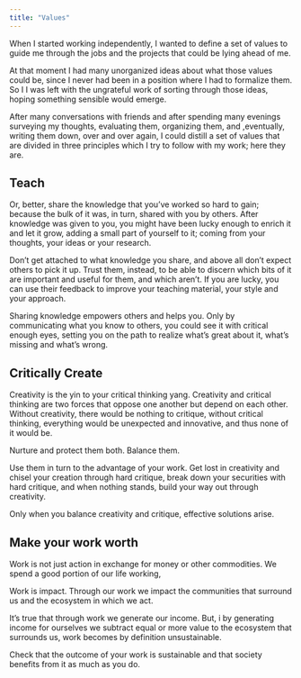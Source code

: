 ```yaml
---
title: "Values"
---
```


When I started working independently, I wanted to define a set of values to guide me through the jobs and the projects that could be lying ahead of me.

At that moment I had many unorganized ideas about what those values could be, since I never had been in a position where I had to formalize them. So I I was left with the ungrateful work of sorting through those ideas, hoping something sensible would emerge.

After many conversations with friends and after spending many evenings surveying my thoughts, evaluating them, organizing them, and ,eventually, writing them down, over and over again, I could distill a set of values that are divided in three principles which I try to follow with my work; here they are. 

## Teach

Or, better, share the knowledge that you've worked so hard to gain; because the bulk of it was, in turn, shared with you by others. After knowledge was given to you, you might have been lucky enough to enrich it and let it grow, adding a small part of yourself to it; coming from your thoughts, your ideas or your research.

Don’t get attached to what knowledge you share, and above all don’t expect others to pick it up. Trust them, instead, to be able to discern which bits of it are important and useful for them, and which aren’t. If you are lucky, you can use their feedback to improve your teaching material, your style and your approach.

Sharing knowledge empowers others and helps you. Only by communicating what you know to others, you could see it with critical enough eyes, setting you on the path to realize what's great about it, what's missing and what's wrong.

## Critically Create

Creativity is the yin to your critical thinking yang. Creativity and critical thinking are two forces that oppose one another but depend on each other. Without creativity, there would be nothing to critique, without critical thinking, everything would be unexpected and innovative, and thus none of it would be.

Nurture and protect them both. Balance them.

Use them in turn to the advantage of your work. Get lost in creativity and chisel your creation through hard critique, break down your securities with hard critique, and when nothing stands, build your way out through creativity.

Only when you balance creativity and critique, effective solutions arise.

## Make your work worth

Work is not just action in exchange for money or other commodities. We spend a good portion of our life working, 

Work is impact. Through our work we impact the communities that surround us and the ecosystem in which we act.

It’s true that through work we generate our income. But, i  by generating income for ourselves we subtract equal or more value to the ecosystem that surrounds us, work becomes by definition unsustainable.

Check that the outcome of your work is sustainable and that society benefits from it as much as you do.
